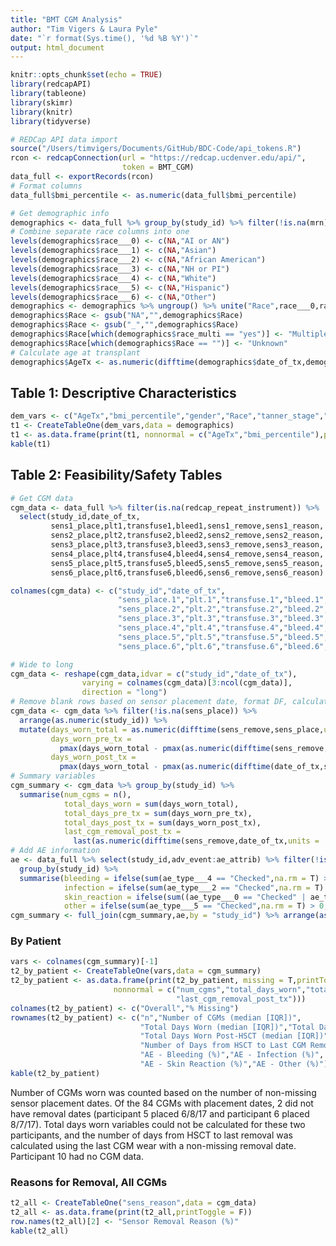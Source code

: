 ```yaml
---
title: "BMT CGM Analysis"
author: "Tim Vigers & Laura Pyle"
date: "`r format(Sys.time(), '%d %B %Y')`"
output: html_document
---
```


```r
knitr::opts_chunk$set(echo = TRUE)
library(redcapAPI)
library(tableone)
library(skimr)
library(knitr)
library(tidyverse)
```

```r
# REDCap API data import
source("/Users/timvigers/Documents/GitHub/BDC-Code/api_tokens.R")
rcon <- redcapConnection(url = "https://redcap.ucdenver.edu/api/",
                         token = BMT_CGM)
data_full <- exportRecords(rcon)
# Format columns
data_full$bmi_percentile <- as.numeric(data_full$bmi_percentile)
```

```r
# Get demographic info
demographics <- data_full %>% group_by(study_id) %>% filter(!is.na(mrn))
# Combine separate race columns into one
levels(demographics$race___0) <- c(NA,"AI or AN")
levels(demographics$race___1) <- c(NA,"Asian")
levels(demographics$race___2) <- c(NA,"African American")
levels(demographics$race___3) <- c(NA,"NH or PI")
levels(demographics$race___4) <- c(NA,"White")
levels(demographics$race___5) <- c(NA,"Hispanic")
levels(demographics$race___6) <- c(NA,"Other")
demographics <- demographics %>% ungroup() %>% unite("Race",race___0,race___1,race___2,race___3,race___4,race___5,race___6)
demographics$Race <- gsub("NA","",demographics$Race)
demographics$Race <- gsub("_","",demographics$Race)
demographics$Race[which(demographics$race_multi == "yes")] <- "Multiple"
demographics$Race[which(demographics$Race == "")] <- "Unknown"
# Calculate age at transplant
demographics$AgeTx <- as.numeric(difftime(demographics$date_of_tx,demographics$date_of_birth,units = "days")) / 365.25
```

## Table 1: Descriptive Characteristics

```r
dem_vars <- c("AgeTx","bmi_percentile","gender","Race","tanner_stage","tx_type","primary_dx_cat","spec_dx_cat")
t1 <- CreateTableOne(dem_vars,data = demographics)
t1 <- as.data.frame(print(t1, nonnormal = c("AgeTx","bmi_percentile"),printToggle = F))
kable(t1)
```

## Table 2: Feasibility/Safety Tables

```r
# Get CGM data
cgm_data <- data_full %>% filter(is.na(redcap_repeat_instrument)) %>%
  select(study_id,date_of_tx,
         sens1_place,plt1,transfuse1,bleed1,sens1_remove,sens1_reason,
         sens2_place,plt2,transfuse2,bleed2,sens2_remove,sens2_reason,
         sens3_place,plt3,transfuse3,bleed3,sens3_remove,sens3_reason,
         sens4_place,plt4,transfuse4,bleed4,sens4_remove,sens4_reason,
         sens5_place,plt5,transfuse5,bleed5,sens5_remove,sens5_reason,
         sens6_place,plt6,transfuse6,bleed6,sens6_remove,sens6_reason)

colnames(cgm_data) <- c("study_id","date_of_tx",
                        "sens_place.1","plt.1","transfuse.1","bleed.1","sens_remove.1","sens_reason.1",
                        "sens_place.2","plt.2","transfuse.2","bleed.2","sens_remove.2","sens_reason.2",
                        "sens_place.3","plt.3","transfuse.3","bleed.3","sens_remove.3","sens_reason.3",
                        "sens_place.4","plt.4","transfuse.4","bleed.4","sens_remove.4","sens_reason.4",
                        "sens_place.5","plt.5","transfuse.5","bleed.5","sens_remove.5","sens_reason.5",
                        "sens_place.6","plt.6","transfuse.6","bleed.6","sens_remove.6","sens_reason.6")

# Wide to long
cgm_data <- reshape(cgm_data,idvar = c("study_id","date_of_tx"),
                varying = colnames(cgm_data)[3:ncol(cgm_data)],
                direction = "long")
# Remove blank rows based on sensor placement date, format DF, calculate days of CGM wear
cgm_data <- cgm_data %>% filter(!is.na(sens_place)) %>% 
  arrange(as.numeric(study_id)) %>%
  mutate(days_worn_total = as.numeric(difftime(sens_remove,sens_place,units = 'days')),
         days_worn_pre_tx = 
           pmax(days_worn_total - pmax(as.numeric(difftime(sens_remove,date_of_tx,units = 'days')),0),0),
         days_worn_post_tx = 
           pmax(days_worn_total - pmax(as.numeric(difftime(date_of_tx,sens_place,units = 'days')),0),0))
# Summary variables
cgm_summary <- cgm_data %>% group_by(study_id) %>%
  summarise(num_cgms = n(),
            total_days_worn = sum(days_worn_total),
            total_days_pre_tx = sum(days_worn_pre_tx),
            total_days_post_tx = sum(days_worn_post_tx),
            last_cgm_removal_post_tx = 
              last(as.numeric(difftime(sens_remove,date_of_tx,units = 'days'))[which(sens_remove > date_of_tx)]))
# Add AE information
ae <- data_full %>% select(study_id,adv_event:ae_attrib) %>% filter(!is.na(adv_event)) %>%
  group_by(study_id) %>%
  summarise(bleeding = ifelse(sum(ae_type___4 == "Checked",na.rm = T) > 0,"Yes","No"),
            infection = ifelse(sum(ae_type___2 == "Checked",na.rm = T) > 0,"Yes","No"),
            skin_reaction = ifelse(sum((ae_type___0 == "Checked" | ae_type___1 == "Checked"),na.rm = T) > 0,"Yes","No"),
            other = ifelse(sum(ae_type___5 == "Checked",na.rm = T) > 0,"Yes","No"))
cgm_summary <- full_join(cgm_summary,ae,by = "study_id") %>% arrange(as.numeric(study_id))
```

### By Patient

```r
vars <- colnames(cgm_summary)[-1]
t2_by_patient <- CreateTableOne(vars,data = cgm_summary)
t2_by_patient <- as.data.frame(print(t2_by_patient, missing = T,printToggle = F,
                       nonnormal = c("num_cgms","total_days_worn","total_days_post_tx",
                                     "last_cgm_removal_post_tx")))
colnames(t2_by_patient) <- c("Overall","% Missing")
rownames(t2_by_patient) <- c("n","Number of CGMs (median [IQR])",
                             "Total Days Worn (median [IQR])","Total Days Worn Pre-HSCT",
                             "Total Days Worn Post-HSCT (median [IQR])",
                             "Number of Days from HSCT to Last CGM Removal (median [IQR])",
                             "AE - Bleeding (%)","AE - Infection (%)",
                             "AE - Skin Reaction (%)","AE - Other (%)")
kable(t2_by_patient)
```

Number of CGMs worn was counted based on the number of non-missing sensor placement dates. Of the 84 CGMs with placement dates, 2 did not have removal dates (participant 5 placed 6/8/17 and participant 6 placed 8/7/17). Total days worn variables could not be calculated for these two participants, and the number of days from HSCT to last removal was calculated using the last CGM wear with a non-missing removal date. Participant 10 had no CGM data.

### Reasons for Removal, All CGMs

```r
t2_all <- CreateTableOne("sens_reason",data = cgm_data)
t2_all <- as.data.frame(print(t2_all,printToggle = F))
row.names(t2_all)[2] <- "Sensor Removal Reason (%)"
kable(t2_all)
```

